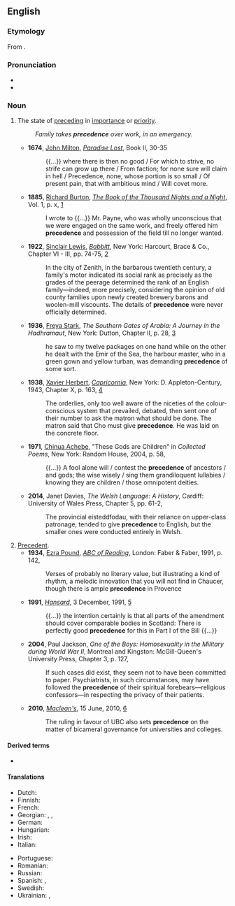 ==English==

===Etymology===
From {{etyl|frm|en}} {{m|frm|précédence||the state of preceding, anteriority}}.

===Pronunciation===
* {{audio|en-us-precedence.ogg|Audio (US)|lang=en}}
* {{IPA|/ˈpɹɛsɪd(ə)ns/|/pɹɪˈsiːd(ə)ns/|/ˈpɹiːsɪd(ə)ns/|lang=en}}

===Noun===
{{en-noun|~}}

# The state of [[preceding]] in [[importance]] or [[priority]].
#: ''Family takes '''precedence''' over work, in an emergency.''
#* '''1674''', [[w:John Milton|John Milton]], ''[[w:Paradise Lost|Paradise Lost]]'', Book II, 30-35
#*: {{...}} where there is then no good / For which to strive, no strife can grow up there / From faction; for none sure will claim in hell / Precedence, none, whose portion is so small / Of present pain, that with ambitious mind / Will covet more.
#* '''1885''', [[w:Richard Francis Burton|Richard Burton]], ''[[w:The Book of the Thousand Nights and a Night|The Book of the Thousand Nights and a Night]]'', Vol. 1, p. x, [https://archive.org/details/arabiantranslat01burtuoft]
#*: I wrote to {{...}} Mr. Payne, who was wholly unconscious that we were engaged on the same work, and freely offered him '''precedence''' and possession of the field till no longer wanted.
#* '''1922''', [[w:Sinclair Lewis|Sinclair Lewis]], ''[[w:Babbitt|Babbitt]]'', New York: Harcourt, Brace & Co., Chapter VI - III, pp. 74-75, [https://archive.org/details/babbittl00lewi]
#*: In the city of Zenith, in the barbarous twentieth century, a family's motor indicated its social rank as precisely as the grades of the peerage determined the rank of an English family—indeed, more precisely, considering the opinion of old county families upon newly created brewery barons and woolen-mill viscounts. The details of '''precedence''' were never officially determined.
#* '''1936''', [[w:Freya Stark|Freya Stark]], ''The Southern Gates of Arabia: A Journey in the Hadhramaut'', New York: Dutton, Chapter II, p. 28, [https://archive.org/details/southerngatesofa012570mbp]
#*: he saw to my twelve packages on one hand while on the other he dealt with the Emir of the Sea, the harbour master, who in a green gown and yellow turban, was demanding '''precedence''' of some sort.
#* '''1938''', [[w:Xavier Herbert|Xavier Herbert]], ''[[w:Capricornia (novel)|Capricornia]]'', New York: D. Appleton-Century, 1943, Chapter X, p. 163, [https://archive.org/details/capricornianovel00herb]
#*: The orderlies, only too well aware of the niceties of the colour-conscious system that prevailed, debated, then sent one of their number to ask the matron what should be done. The matron said that Cho must give '''precedence'''. He was laid on the concrete floor.
#* '''1971''', [[w:Chinua Achebe|Chinua Achebe]], "These Gods are Children" in ''Collected Poems'', New York: Random House, 2004, p. 58,
#*: {{...}} A fool alone will / contest the '''precedence''' of ancestors / and gods; the wise wisely / sing them grandiloquent lullabies / knowing they are children / those omnipotent deities.
#* '''2014''', Janet Davies, ''The Welsh Language: A History'', Cardiff: University of Wales Press, Chapter 5, pp. 61-2,
#*: The provincial eisteddfodau, with their reliance on upper-class patronage, tended to give '''precedence''' to English, but the smaller ones were conducted entirely in Welsh.
# [[precedent|Precedent]].
#* '''1934''', [[w:Ezra Pound|Ezra Pound]], ''[[w:ABC of Reading|ABC of Reading]]'', London: Faber & Faber, 1991, p. 142,
#*: Verses of probably no literary value, but illustrating a kind of rhythm, a melodic innovation that you will not find in Chaucer, though there is ample '''precedence''' in Provence
#* '''1991''', ''[[w:Hansard|Hansard]]'', 3 December, 1991, [http://www.hansard-corpus.org/x4.asp?t=965509&ID=330721832]
#*: {{...}} the intention certainly is that all parts of the amendment should cover comparable bodies in Scotland: There is perfectly good '''precedence''' for this in Part I of the Bill {{...}}
#* '''2004''', Paul Jackson, ''One of the Boys: Homosexuality in the Military during World War II'', Montreal and Kingston: McGill-Queen's University Press, Chapter 3, p. 127,
#*: If such cases did exist, they seem not to have been committed to paper. Psychiatrists, in such circumstances, may have followed the '''precedence''' of their spiritual forebears—religious confessors—in respecting the privacy of their patients.
#* '''2010''', ''[[w:Maclean's|Maclean's]]'', 15 June, 2010, [http://www.macleans.ca/education/uniandcollege/ubc-faculty-union-loses-students-win/]
#*: The ruling in favour of UBC also sets '''precedence''' on the matter of bicameral governance for universities and colleges.

====Derived terms====
* {{l|en|order of precedence}}

====Translations====
{{trans-top|the state of preceding in importance or priority}}
* Dutch: {{t+|nl|voorrang|m}}
* Finnish: {{t|fi|arvojärjestys}}
* French: {{t+|fr|préséance|f}}
* Georgian: {{t|ka|პირველობა}}, {{t|ka|პრიორიტეტულობა}}, {{t|ka|უპირატესობა}}
* German: {{t+|de|Vorrang|m}}
* Hungarian: {{t+|hu|elsőbbség}}
* Irish: {{t|ga|oireachas|m}}
* Italian: {{t+|it|precedenza|f}}
{{trans-mid}}
* Portuguese: {{t+|pt|precedência|f}}
* Romanian: {{t+|ro|precedență}}
* Russian: {{t+|ru|предшествова́ние}}
* Spanish: {{t+|es|prioridad|f}}, {{t|es|precedencia|f}}
* Swedish: {{t+|sv|företräde|n}}
* Ukrainian: {{t|uk|передування}}, {{t|uk|старшинство}}
{{trans-bottom}}